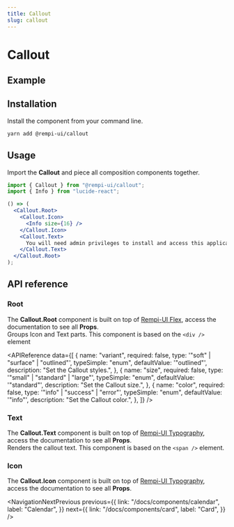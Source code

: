 ```yaml
---
title: Callout
slug: callout
---
```


# Callout

<Description text="A short message to attract user's attention." />

## Example

<PreviewComponent name="callout" />

## Installation

Install the component from your command line.

```bash
yarn add @rempi-ui/callout
```

## Usage

Import the <strong>Callout</strong> and piece all composition components together.

```jsx
import { Callout } from "@rempi-ui/callout";
import { Info } from "lucide-react";

() => (
  <Callout.Root>
    <Callout.Icon>
      <Info size={16} />
    </Callout.Icon>
    <Callout.Text>
      You will need admin privileges to install and access this application.
    </Callout.Text>
  </Callout.Root>
);
```

## API reference

### Root

The <strong>Callout.Root</strong> component is built on top of [Rempi-UI Flex](/docs/components/flex), access the documentation to see all <strong>Props</strong>. <br/>
Groups Icon and Text parts. This component is based on the `<div />` element

<MoreInfo componentName="Rempi-UI Flex" componentLink="/docs/components/flex" />

<APIReference
  data={[
    {
      name: "variant",
      required: false,
      type: '"soft" | "surface" | "outlined"',
      typeSimple: "enum",
      defaultValue: '"outlined"',
      description: "Set the Callout styles.",
    },
    {
      name: "size",
      required: false,
      type: '"small" | "standard" | "large"',
      typeSimple: "enum",
      defaultValue: '"standard"',
      description: "Set the Callout size.",
    },
    {
      name: "color",
      required: false,
      type: '"info" | "success" | "error"',
      typeSimple: "enum",
      defaultValue: '"info"',
      description: "Set the Callout color.",
    },
  ]}
/>

### Text

The <strong>Callout.Text</strong> component is built on top of [Rempi-UI Typography](/docs/components/typography), access the documentation to see all <strong>Props</strong>. <br/>
Renders the callout text. This component is based on the `<span />` element.

### Icon

The <strong>Callout.Icon</strong> component is built on top of [Rempi-UI Typography](/docs/components/typography), access the documentation to see all <strong>Props</strong>. <br/>

<NavigationNextPrevious
  previous={{
    link: "/docs/components/calendar",
    label: "Calendar",
  }}
  next={{
    link: "/docs/components/card",
    label: "Card",
  }}
/>
